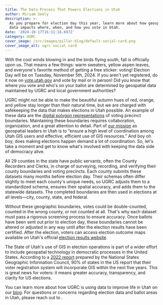 ```yaml
---
title: The Data Process That Powers Elections in Utah
author: Miriam Seely
description: >-
  As you prepare for election day this year, learn more about how geospatial
  data impacts where, when, and how you vote in Utah.
date: '2024-10-17T16:31:16.697Z'
category: UGRC
cover_image: /src/images/pillar-blog/default-social-card.png
cover_image_alt: ugrc social card
---
```



With the cool winds blowing in and the birds flying south, fall is officially upon us. That means a few things: warm sweaters, yellow aspen leaves, and everyone's favorite method of getting a free sticker: voting! Election Day will be on Tuesday, November 5th, 2024. If you aren't yet registered, do it now on [vote.utah.gov](http://vote.utah.gov) and vote by mail or in person! Did you know that where you vote and who's on your ballot are determined by geospatial data maintained by UGRC and local government authorities?

UGRC might not be able to make the beautiful autumn hues of red, orange, and yellow stay longer than their natural time, but we are charged with safekeeping the data that makes elections in Utah possible. An example of these data are the [digital polygon representations](/products/sgid/political/voter-precincts/) of voting precinct boundaries. Maintaining these boundaries requires collaboration, organization, and a great attention to detail. Part of [our mission](/about/) as geospatial leaders in Utah is to “ensure a high level of coordination among Utah GIS users and effective, efficient use of GIS resources.” And boy oh boy, does making elections happen demand a lot of coordination. So, let's take a moment and get to know what's involved with keeping the data side of democracy alive.

All 29 counties in the state have public servants, often the County Recorders and Clerks, in charge of surveying, recording, and verifying their county boundaries and voting precincts. Each county submits these datasets many months before election day. Their schemas often differ slightly to meet each county's unique needs, so UGRC adjusts them to a standardized schema, ensures their spatial accuracy, and adds them to the statewide datasets. The completed boundaries are then used in elections at all levels—city, county, state, and federal.

Without these geographic boundaries, votes could be double-counted, counted in the wrong county, or not counted at all. That's why each dataset must pass a rigorous screening process to ensure accuracy. Once ballots have been sent out prior to election day, these boundaries cannot be altered or adjusted in any way until after the election results have been certified. After the election, voters can access election outcome maps available on Utah's official [election results website](https://electionresults.utah.gov/results/public/utah/elections/PrimaryCD2Recount2024).

The State of Utah's use of GIS in election operations is part of a wider effort to include geospatial technology in democratic processes in the United States. According to a [2022 report](https://nsgic.memberclicks.net/assets/docs/GEE/2022_October_StateElectionDirectorReport_final.pdf) prepared by the National States Geographic Information Council, 90% of states in the US report that their voter registration system will incorporate GIS within the next five years. This is great news for voters: it means greater accuracy, transparency, and clarity for US elections.

You can learn more about how UGRC is using data to improve life in Utah on our [blog](/blog/). For questions or concerns regarding election data and ballot areas in Utah, please reach out to <Contacts inline subject={frontmatter.title} contactKey='boundaries' />.
